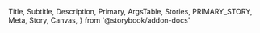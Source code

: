   Title,
  Subtitle,
  Description,
  Primary,
  ArgsTable,
  Stories,
  PRIMARY_STORY,
  Meta,
  Story,
  Canvas,
} from '@storybook/addon-docs'


<Title />
<Subtitle of={AddToCart} />

`AddToCart` allow users to add items to the cart, and make choices with a single tap.

### Usage:

- Dialogs
- Modal windows
- Forms
- Cards
- Toolbars

### Playground

<Primary />

## Example Usage

```
import { AddToCart } from '@teamfabric/storefront-ui'

```

<ArgsTable story={PRIMARY_STORY} />

## Features

#### 1. Default CTA button

Can have an aria label `customAriaLabel`

<Story id="molecules-addtocart--default" />

#### 2. CTA button with with helper text

Can have an aria label `helperText`

<Story id="molecules-addtocart--helper-text" />

#### 3. CTA button with `Out of Stock` state

The CTA can have either of the three states `Enabled`, `Out of stock`, `Loading` based on which the
button can be take the styles.

<Story id="molecules-addtocart--out-of-stock" />

#### 3. CTA button with Loading state

The CTA can be in one of three states: `Enabled`, o`Out of stock`, or `Loading`, depending on the
state the button is in.

<Story id="molecules-addtocart--loading" />
